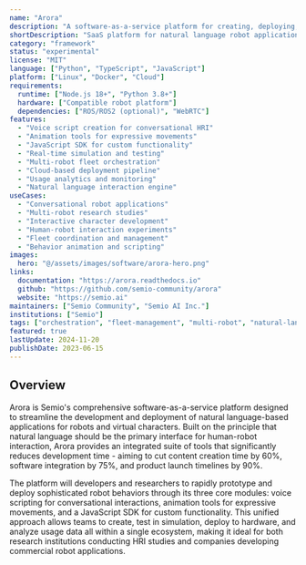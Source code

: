 ```yaml
---
name: "Arora"
description: "A software-as-a-service platform for creating, deploying, and executing multimodal natural language-based applications for interactive personal robots and digital/virtual characters. Provides tools for voice scripting, animation, and custom functionality development."
shortDescription: "SaaS platform for natural language robot applications"
category: "framework"
status: "experimental"
license: "MIT"
language: ["Python", "TypeScript", "JavaScript"]
platform: ["Linux", "Docker", "Cloud"]
requirements:
  runtime: ["Node.js 18+", "Python 3.8+"]
  hardware: ["Compatible robot platform"]
  dependencies: ["ROS/ROS2 (optional)", "WebRTC"]
features:
  - "Voice script creation for conversational HRI"
  - "Animation tools for expressive movements"
  - "JavaScript SDK for custom functionality"
  - "Real-time simulation and testing"
  - "Multi-robot fleet orchestration"
  - "Cloud-based deployment pipeline"
  - "Usage analytics and monitoring"
  - "Natural language interaction engine"
useCases:
  - "Conversational robot applications"
  - "Multi-robot research studies"
  - "Interactive character development"
  - "Human-robot interaction experiments"
  - "Fleet coordination and management"
  - "Behavior animation and scripting"
images:
  hero: "@/assets/images/software/arora-hero.png"
links:
  documentation: "https://arora.readthedocs.io"
  github: "https://github.com/semio-community/arora"
  website: "https://semio.ai"
maintainers: ["Semio Community", "Semio AI Inc."]
institutions: ["Semio"]
tags: ["orchestration", "fleet-management", "multi-robot", "natural-language", "saas", "animation", "voice", "conversational-ai"]
featured: true
lastUpdate: 2024-11-20
publishDate: 2023-06-15
---
```


## Overview

Arora is Semio's comprehensive software-as-a-service platform designed to streamline the development and deployment of natural language-based applications for robots and virtual characters. Built on the principle that natural language should be the primary interface for human-robot interaction, Arora provides an integrated suite of tools that significantly reduces development time - aiming to cut content creation time by 60%, software integration by 75%, and product launch timelines by 90%.

The platform will developers and researchers to rapidly prototype and deploy sophisticated robot behaviors through its three core modules: voice scripting for conversational interactions, animation tools for expressive movements, and a JavaScript SDK for custom functionality. This unified approach allows teams to create, test in simulation, deploy to hardware, and analyze usage data all within a single ecosystem, making it ideal for both research institutions conducting HRI studies and companies developing commercial robot applications.
